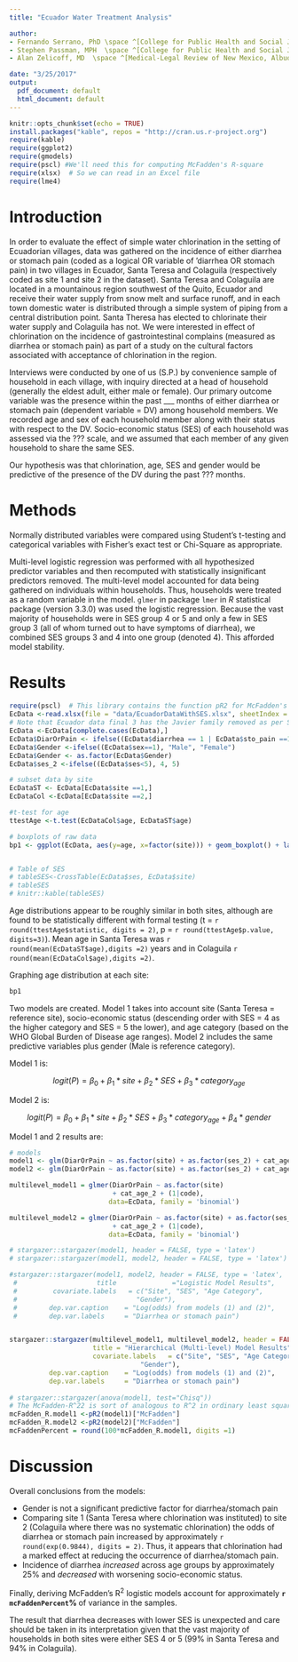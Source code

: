 ```yaml
---
title: "Ecuador Water Treatment Analysis"

author:
- Fernando Serrano, PhD \space ^[College for Public Health and Social Justice, Saint Louis University]
- Stephen Passman, MPH  \space ^[College for Public Health and Social Justice, Saint Louis University]
- Alan Zelicoff, MD  \space ^[Medical-Legal Review of New Mexico, Albuquerque, New Mexico]

date: "3/25/2017"
output:
  pdf_document: default
  html_document: default
---
```


```r
knitr::opts_chunk$set(echo = TRUE)
install.packages("kable", repos = "http://cran.us.r-project.org")
require(kable)
require(ggplot2)
require(gmodels)
require(pscl) #We'll need this for computing McFadden's R-square
require(xlsx)  # So we can read in an Excel file
require(lme4)

```

# Introduction
In order to evaluate the effect of simple water chlorination in the setting of Ecuadorian villages, data was gathered on the incidence of either diarrhea or stomach pain (coded as a logical OR variable of 'diarrhea OR stomach pain) in two villages in Ecuador, Santa Teresa and Colaguila (respectively coded as site 1 and site 2 in the dataset).  Santa Teresa  and Colaguila are located in a mountainous region southwest of the Quito, Ecuador and receive their water supply from snow melt and surface runoff, and in each town domestic water is distributed through a simple system of piping from a central distribution point.  Santa Theresa has elected to chlorinate their water supply and Colaguila has not.  We were interested in effect of chlorination on the incidence of gastrointestinal complains (measured as diarrhea or stomach pain) as part of a study on the cultural factors associated with acceptance of chlorination in the region.  

Interviews were conducted by one of us (S.P.) by convenience sample of household in each village, with inquiry directed at a head of household (generally the eldest adult, either male or female).  Our primary outcome variable was the presence within the past ___ months of either diarrhea or stomach pain (dependent variable = DV) among household members.  We recorded age and sex of each household member along with their status with respect to the DV.  Socio-economic status (SES) of each household was assessed via the ??? scale, and we assumed that each member of any given household to share the same SES.  

Our hypothesis was that chlorination, age, SES and gender would be predictive of the presence of the DV during the past ??? months.

# Methods


Normally distributed variables were compared using Student's t-testing and categorical variables with Fisher's exact test or Chi-Square as appropriate.

Multi-level logistic regression was performed with all hypothesized predictor variables and then recomputed with statistically insignificant predictors removed.  The multi-level model accounted for data being gathered on individuals within households.  Thus, households were treated as a random variable in the model.  `glmer` in package `lmer` in *R* statistical package (version 3.3.0) was used the logistic regression.  Because the vast majority of households were in SES group 4 or 5 and only a few in SES group 3 (all of whom turned out to have symptoms of diarrhea), we combined SES groups 3 and 4 into one group (denoted 4).  This afforded model stability.

# Results

```r
require(pscl)  # This library contains the function pR2 for McFadden's R
EcData <-read.xlsx(file = "data/EcuadorDataWithSES.xlsx", sheetIndex = "Ecuador data final3", header = T)
# Note that Ecuador data final 3 has the Javier family removed as per Steve's e-mail of 3/24/17
EcData <-EcData[complete.cases(EcData),]
EcData$DiarOrPain <- ifelse((EcData$diarrhea == 1 | EcData$sto_pain ==1), 1,0)
EcData$Gender <-ifelse((EcData$sex==1), "Male", "Female")
EcData$Gender <- as.factor(EcData$Gender)
EcData$ses_2 <-ifelse((EcData$ses<5), 4, 5)

# subset data by site
EcDataST <- EcData[EcData$site ==1,]
EcDataCol <-EcData[EcData$site ==2,]
```

```r
#t-test for age
ttestAge <-t.test(EcDataCol$age, EcDataST$age)

# boxplots of raw data
bp1 <- ggplot(EcData, aes(y=age, x=factor(site))) + geom_boxplot() + labs(title = "Age Distribution (in years)", x="Sites (1 = Santa Theresa, 2 = Colaguila)", y="Age") + geom_jitter(color = 'red', size=1, width = c(0.2), height = 0)


# Table of SES
# tableSES<-CrossTable(EcData$ses, EcData$site)
# tableSES
# knitr::kable(tableSES)
```

Age distributions appear to be roughly similar in both sites, although are found to be statistically different with formal testing (t = `r round(ttestAge$statistic, digits = 2)`, p = `r round(ttestAge$p.value, digits=3)`).  Mean age in Santa Teresa was `r round(mean(EcDataST$age),digits =2)` years and in Colaguila `r round(mean(EcDataCol$age),digits =2)`.

Graphing age distribution at each site: 

```r
bp1
```





Two models are created.  Model 1 takes into account site (Santa Teresa = reference site), socio-economic status (descending order with SES = 4 as the higher category and SES = 5 the lower), and age category (based on the WHO Global Burden of Disease age ranges).  Model 2 includes the same predictive variables plus gender (Male is reference category).

Model 1 is:

$$
    logit(P)=\beta_{0}+\beta_{1}*site+\beta_{2}*SES+\beta_{3}*category_{age}
$$
    
Model 2 is:

$$
logit(P)=\beta_{0}+\beta_{1}*site+\beta_{2}*SES+\beta_{3}*category_{age}+\beta_{4}*gender
$$



Model 1 and 2 results are:

```r

# models
model1 <- glm(DiarOrPain ~ as.factor(site) + as.factor(ses_2) + cat_age_2, data=EcData, family = 'binomial')
model2 <- glm(DiarOrPain ~ as.factor(site) + as.factor(ses_2) + cat_age_2 + Gender, data=EcData, family = 'binomial')

multilevel_model1 = glmer(DiarOrPain ~ as.factor(site) 
                          + cat_age_2 + (1|code), 
                         data=EcData, family = 'binomial')

multilevel_model2 = glmer(DiarOrPain ~ as.factor(site) + as.factor(ses_2)
                          + cat_age_2 + (1|code), 
                         data=EcData, family = 'binomial')

# stargazer::stargazer(model1, header = FALSE, type = 'latex')
# stargazer::stargazer(model1, model2, header = FALSE, type = 'latex')

#stargazer::stargazer(model1, model2, header = FALSE, type = 'latex',
 #                    title              ="Logistic Model Results",
 #         covariate.labels   = c("Site", "SES", "Age Category",
 #                              "Gender"),
 #        dep.var.caption    = "Log(odds) from models (1) and (2)",
 #        dep.var.labels     = "Diarrhea or stomach pain")


stargazer::stargazer(multilevel_model1, multilevel_model2, header = FALSE, type = 'latex',
                     title = "Hierarchical (Multi-level) Model Results",
                     covariate.labels   = c("Site", "SES", "Age Category",
                                 "Gender"),
          dep.var.caption    = "Log(odds) from models (1) and (2)",
          dep.var.labels     = "Diarrhea or stomach pain")
                  
# stargazer::stargazer(anova(model1, test="Chisq"))
# The McFadden-R^22 is sort of analogous to R^2 in ordinary least squares regression
mcFadden_R.model1 <-pR2(model1)["McFadden"]
mcFadden_R.model2 <-pR2(model2)["McFadden"]
mcFaddenPercent = round(100*mcFadden_R.model1, digits =1)

```
\newpage


# Discussion

Overall conclusions from the models:

* Gender is not a significant predictive factor for diarrhea/stomach pain
* Comparing site 1 (Santa Teresa where chlorination was instituted) to site 2 (Colaguila where there was no systematic chlorination) the odds of diarrhea or stomach pain increased by approximately `r round(exp(0.9844), digits = 2)`.  Thus, it appears that chlorination had a marked effect at reducing the occurrence of diarrhea/stomach pain.
* Incidence of diarrhea *increased* across age groups by approximately 25% and *decreased* with worsening socio-economic status.  

Finally, deriving McFadden's R^2^ logistic models account for approximately **`r mcFaddenPercent`% ** of variance in the samples.

The result that diarrhea decreases with lower SES is unexpected and care should be taken in its interpretation given that the vast majority of households in both sites were either SES 4 or 5 (99% in Santa Teresa and 94% in Colaguila).



